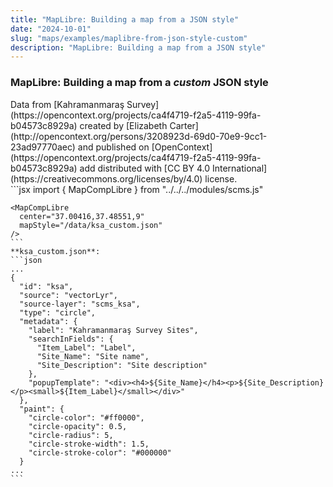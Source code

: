 ```yaml
---
title: "MapLibre: Building a map from a JSON style"
date: "2024-10-01"
slug: "maps/examples/maplibre-from-json-style-custom"
description: "MapLibre: Building a map from a JSON style"
---
```



### MapLibre: Building a map from a _custom_ JSON style

<div className="row mt-3 mb-5 border-top border-bottom py-3">
 <div className="col-6">
    <MapCompLibre 
      center="37.00416,37.48551,9"
      mapStyle="/data/ksa_custom.json"
    />
     Data from [Kahramanmaraş Survey](https://opencontext.org/projects/ca4f4719-f2a5-4119-99fa-b04573c8929a) created by [Elizabeth Carter](http://opencontext.org/persons/3208923d-69d0-70e9-9cc1-23ad97770aec) and published on [OpenContext](https://opencontext.org/projects/ca4f4719-f2a5-4119-99fa-b04573c8929a) add distributed with [CC BY 4.0 International](https://creativecommons.org/licenses/by/4.0) license.
  </div>
  <div className="col-6">
    ```jsx
    import { MapCompLibre } from "../../../modules/scms.js"

    <MapCompLibre 
      center="37.00416,37.48551,9"
      mapStyle="/data/ksa_custom.json"
    />
    ```
    **ksa_custom.json**:
    ```json
    ...
    {
      "id": "ksa",
      "source": "vectorLyr",
      "source-layer": "scms_ksa",
      "type": "circle",
      "metadata": {
        "label": "Kahramanmaraş Survey Sites",
        "searchInFields": {
          "Item_Label": "Label",
          "Site_Name": "Site name",
          "Site_Description": "Site description"
        },
        "popupTemplate": "<div><h4>${Site_Name}</h4><p>${Site_Description}</p><small>${Item_Label}</small></div>"
      },
      "paint": {
        "circle-color": "#ff0000",
        "circle-opacity": 0.5,
        "circle-radius": 5,
        "circle-stroke-width": 1.5,
        "circle-stroke-color": "#000000"
      }
    ...
    ```

  </div>
</div>
